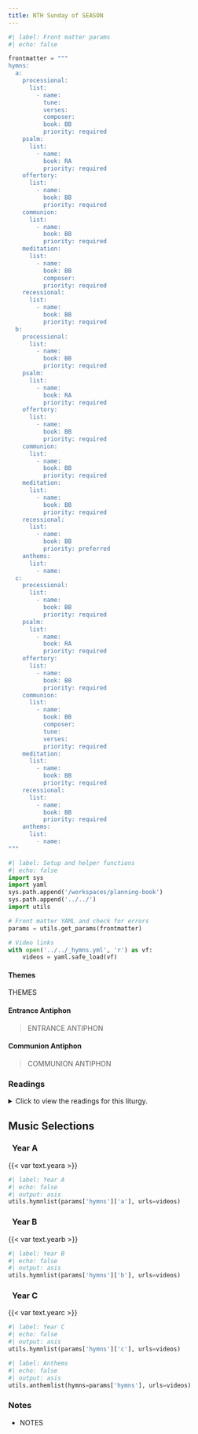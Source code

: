 ```yaml
---
title: NTH Sunday of SEASON
---
```


```python
#| label: Front matter params
#| echo: false

frontmatter = """
hymns:
  a:
    processional:
      list:
        - name: 
          tune: 
          verses: 
          composer: 
          book: BB
          priority: required
    psalm:
      list:
        - name: 
          book: RA
          priority: required
    offertory:
      list:
        - name: 
          book: BB
          priority: required
    communion:
      list:
        - name: 
          book: BB
          priority: required
    meditation:
      list:
        - name: 
          book: BB
          composer: 
          priority: required
    recessional:
      list:
        - name: 
          book: BB
          priority: required
  b:
    processional:
      list:
        - name: 
          book: BB
          priority: required
    psalm:
      list:
        - name: 
          book: RA
          priority: required
    offertory:
      list:
        - name: 
          book: BB
          priority: required
    communion:
      list:
        - name: 
          book: BB
          priority: required
    meditation:
      list:
        - name: 
          book: BB
          priority: required
    recessional:
      list:
        - name: 
          book: BB
          priority: preferred
    anthems:
      list:
        - name: 
  c:
    processional:
      list:
        - name: 
          book: BB
          priority: required
    psalm:
      list:
        - name: 
          book: RA
          priority: required
    offertory:
      list:
        - name: 
          book: BB
          priority: required
    communion:
      list:
        - name: 
          book: BB
          composer: 
          tune: 
          verses: 
          priority: required
    meditation:
      list:
        - name: 
          book: BB
          priority: required
    recessional:
      list:
        - name: 
          book: BB
          priority: required
    anthems:
      list:
        - name: 
"""
```

```python
#| label: Setup and helper functions
#| echo: false
import sys
import yaml
sys.path.append('/workspaces/planning-book')
sys.path.append('../../')
import utils

# Front matter YAML and check for errors
params = utils.get_params(frontmatter)

# Video links
with open('../../_hymns.yml', 'r') as vf:
    videos = yaml.safe_load(vf)
```

:::  {.red}
#### **Themes**
:::

THEMES

:::  {.red}
#### **Entrance Antiphon**
:::

> ENTRANCE ANTIPHON  

:::  {.red}
#### **Communion Antiphon**
:::

> COMMUNION ANTIPHON

:::: {.content-visible when-format="html"}
::: {.red}
### Readings
:::

<details>
  <summary>Click to view the readings for this liturgy.</summary>

::: {.red}
### &nbsp; Year A

#### First Reading [PASSAGE]{style="float:right" .small}
:::

Text  
&ensp; indented as needed

***

::: {.red}
#### Responsorial Psalm [PASSAGE]{style="float:right" .small}
:::

**[℟.]{.red}** **REFRAIN.**  

Verse one,
&emsp; indented as needed. **[℟.]{.red}**  

Verse two,  
&emsp; and so on as needed. **[℟.]{.red}**  

***

::: {.red}
#### Second Reading [PASSAGE]{style="float:right" .small}
:::

Text

***

::: {.red}
#### Alleluia [PASSAGE]{style="float:right" .small}
:::

**[℟.]{.red}** **Alleluia, alleluia.**  
Verse **[℟.]{.red}**

***

::: {.red}
#### Gospel [PASSAGE]{style="float:right" .small}
:::

Text

::: {.centered}
{{< var symbols.cross >}} &nbsp; {{< var symbols.cross >}} &nbsp; {{< var symbols.cross >}}
:::

::: {.red}
### &nbsp; Year B

#### First Reading [PASSAGE]{style="float:right" .small}
:::

Text

***

::: {.red}
#### Responsorial Psalm [PASSAGE]{style="float:right" .small}
:::

**[℟.]{.red}** **REFRAIN**  

Verse one,  
&emsp; indented as needed. **[℟.]{.red}**  

Verse two,
&emsp; and so on as needed. **[℟.]{.red}**  

***

::: {.red}
#### Second Reading [PASSAGE]{style="float:right" .small}
:::

Text

***

::: {.red}
#### Alleluia [PASSAGE]{style="float:right" .small}
:::

**[℟.]{.red}** **Alleluia, alleluia.**  
Verse **[℟.]{.red}**  

***

::: {.red}
#### Gospel [PASSAGE]{style="float:right" .small}
:::

Text

::: {.centered}
{{< var symbols.cross >}} &nbsp; {{< var symbols.cross >}} &nbsp; {{< var symbols.cross >}}
:::

::: {.red}
### &nbsp; Year C

#### First Reading [PASSAGE]{style="float:right" .small}
:::

Text  
&ensp; indented as needed.

***

::: {.red}
#### Responsorial Psalm [PASSAGE]{style="float:right" .small}
:::

**[℟.]{.red}** **REFRAIN**  

Verse one,  
&emsp; indented as needed. **[℟.]{.red}**  

Verse two,
&emsp; and so on as needed. **[℟.]{.red}**  

***

::: {.red}
#### Second Reading [PASSAGE]{style="float:right" .small}
:::

Text

***

::: {.red}
#### Alleluia [PASSAGE]{style="float:right" .small}
:::

**[℟.]{.red}** **Alleluia, alleluia.**  
Verse. **[℟.]{.red}** 

***

::: {.red}
#### Gospel [PASSAGE]{style="float:right" .small}
:::

Text

::: {.centered}
{{< var symbols.cross >}} &nbsp; {{< var symbols.cross >}} &nbsp; {{< var symbols.cross >}}
:::

</details>
::::

::: {.red}
## Music Selections
:::

::: {.titlered}
### &nbsp; Year A
:::
{{< var text.yeara >}}

```python
#| label: Year A
#| echo: false
#| output: asis
utils.hymnlist(params['hymns']['a'], urls=videos)
```

::: {.titlered}
### &nbsp; Year B
:::
{{< var text.yearb >}}

```python
#| label: Year B
#| echo: false
#| output: asis
utils.hymnlist(params['hymns']['b'], urls=videos)
```

::: {.titlered}
### &nbsp; Year C
:::
{{< var text.yearc >}}

```python
#| label: Year C
#| echo: false
#| output: asis
utils.hymnlist(params['hymns']['c'], urls=videos)
```


```python
#| label: Anthems
#| echo: false
#| output: asis
utils.anthemlist(hymns=params['hymns'], urls=videos)
```

::: {.red}
### Notes
:::

* NOTES